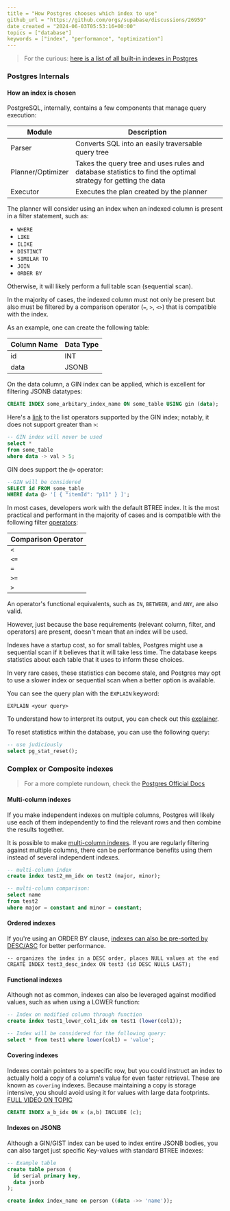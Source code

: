 ```yaml
---
title = "How Postgres chooses which index to use"
github_url = "https://github.com/orgs/supabase/discussions/26959"
date_created = "2024-06-03T05:53:16+00:00"
topics = ["database"]
keywords = ["index", "performance", "optimization"]
---
```


> For the curious: [here is a list of all built-in indexes in Postgres](https://www.postgresql.org/docs/current/indexes-types.html)

### Postgres Internals

#### How an index is chosen

PostgreSQL, internally, contains a few components that manage query execution:

| Module            | Description                                                                                                   |
| ----------------- | ------------------------------------------------------------------------------------------------------------- |
| Parser            | Converts SQL into an easily traversable query tree                                                            |
| Planner/Optimizer | Takes the query tree and uses rules and database statistics to find the optimal strategy for getting the data |
| Executor          | Executes the plan created by the planner                                                                      |

The planner will consider using an index when an indexed column is present in a filter statement, such as:

- `WHERE`
- `LIKE`
- `ILIKE`
- `DISTINCT`
- `SIMILAR TO`
- `JOIN`
- `ORDER BY`

Otherwise, it will likely perform a full table scan (sequential scan).

In the majority of cases, the indexed column must not only be present but also must be filtered by a comparison operator (`=`, `>`, `<>`) that is compatible with the index.

As an example, one can create the following table:

| Column Name | Data Type |
| ----------- | --------- |
| id          | INT       |
| data        | JSONB     |

On the data column, a GIN index can be applied, which is excellent for filtering JSONB datatypes:

```SQL
CREATE INDEX some_arbitary_index_name ON some_table USING gin (data);
```

Here's a [link](https://www.postgresql.org/docs/current/gist-builtin-opclasses.html) to the list operators supported by the GIN index; notably, it does not support greater than `>`:

```sql
-- GIN index will never be used
select *
from some_table
where data -> val > 5;
```

GIN does support the `@>` operator:

```sql
--GIN will be considered
SELECT id FROM some_table
WHERE data @> '[ { "itemId": "p11" } ]';
```

In most cases, developers work with the default BTREE index. It is the most practical and performant in the majority of cases and is compatible with the following filter [operators](https://www.postgresql.org/docs/current/btree-behavior.html):

| Comparison Operator |
| ------------------- |
| `<`                 |
| `<=`                |
| `=`                 |
| `>=`                |
| `>`                 |

An operator's functional equivalents, such as `IN`, `BETWEEN`, and `ANY`, are also valid.

However, just because the base requirements (relevant column, filter, and operators) are present, doesn't mean that an index will be used.

Indexes have a startup cost, so for small tables, Postgres might use a sequential scan if it believes that it will take less time. The database keeps statistics about each table that it uses to inform these choices.

In very rare cases, these statistics can become stale, and Postgres may opt to use a slower index or sequential scan when a better option is available.

You can see the query plan with the `EXPLAIN` keyword:

```
EXPLAIN <your query>
```

To understand how to interpret its output, you can check out this [explainer](https://github.com/orgs/supabase/discussions/22839).

To reset statistics within the database, you can use the following query:

```sql
-- use judiciously
select pg_stat_reset();
```

### Complex or Composite indexes

> For a more complete rundown, check the [Postgres Official Docs](https://www.postgresql.org/docs/current/indexes-multicolumn.html)

#### Multi-column indexes

If you make independent indexes on multiple columns, Postgres will likely use each of them independently to find the relevant rows and then combine the results together.

It is possible to make [multi-column indexes](https://www.postgresql.org/docs/current/indexes-multicolumn.html). If you are regularly filtering against multiple columns, there can be performance benefits using them instead of several independent indexes.

```sql
-- multi-column index
create index test2_mm_idx on test2 (major, minor);

-- multi-column comparison:
select name
from test2
where major = constant and minor = constant;
```

#### Ordered indexes

If you're using an ORDER BY clause, [indexes can also be pre-sorted by DESC/ASC](https://www.postgresql.org/docs/current/indexes-ordering.html) for better performance.

```
-- organizes the index in a DESC order, places NULL values at the end
CREATE INDEX test3_desc_index ON test3 (id DESC NULLS LAST);
```

#### Functional indexes

Although not as common, indexes can also be leveraged against modified values, such as when using a LOWER function:

```sql
-- Index on modified column through function
create index test1_lower_col1_idx on test1 (lower(col1));

-- Index will be considered for the following query:
select * from test1 where lower(col1) = 'value';
```

#### Covering indexes

Indexes contain pointers to a specific row, but you could instruct an index to actually hold a copy of a column's value for even faster retrieval. These are known as `covering` indexes. Because maintaining a copy is storage intensive, you should avoid using it for values with large data footprints.[ FULL VIDEO ON TOPIC](https://www.youtube.com/watch?v=bBu_V8CfWgM)

```sql
CREATE INDEX a_b_idx ON x (a,b) INCLUDE (c);
```

#### Indexes on JSONB

Although a GIN/GIST index can be used to index entire JSONB bodies, you can also target just specific Key-values with standard BTREE indexes:

```sql
-- Example table
create table person (
  id serial primary key,
  data jsonb
);

create index index_name on person ((data ->> 'name'));
```
